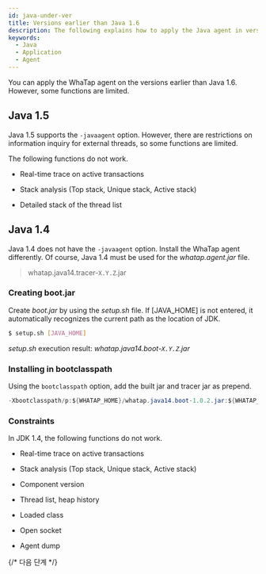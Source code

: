 ```yaml
---
id: java-under-ver
title: Versions earlier than Java 1.6
description: The following explains how to apply the Java agent in versions lower than Java 1.6. You can see the agent installation and setup procedures for Java 1.5 and 1.4 respectively, as well as restrictions related to the -javaagent option.
keywords:
  - Java
  - Application
  - Agent
---
```


You can apply the WhaTap agent on the versions earlier than Java 1.6. However, some functions are limited.

## Java 1.5

Java 1.5 supports the `-javaagent` option. However, there are restrictions on information inquiry for external threads, so some functions are limited.

The following functions do not work.

- Real-time trace on active transactions

- Stack analysis (Top stack, Unique stack, Active stack)

- Detailed stack of the thread list

## Java 1.4

Java 1.4 does not have the `-javaagent` option. Install the WhaTap agent differently. Of course, Java 1.4 must be used for the _whatap.agent.jar_ file.

> whatap.java14.tracer-`X.Y.Z`.jar

### Creating boot.jar

Create _boot.jar_ by using the _setup.sh_ file. If [JAVA_HOME] is not entered, it automatically recognizes the current path as the location of JDK.

```bash
$ setup.sh [JAVA_HOME]
```

_setup.sh_ execution result: _whatap.java14.boot-`X.Y.Z`.jar_

### Installing in bootclasspath

Using the `bootclasspath` option, add the built jar and tracer jar as prepend.

```java tite='java 실행 옵션'
-Xbootclasspath/p:${WHATAP_HOME}/whatap.java14.boot-1.0.2.jar:${WHATAP_HOME}/whatap.java14.tracer-1.0.2.jar
```

### Constraints

In JDK 1.4, the following functions do not work.

- Real-time trace on active transactions

- Stack analysis (Top stack, Unique stack, Active stack)

- Component version

- Thread list, heap history

- Loaded class

- Open socket

- Agent dump

{/* 다음 단계 */}

<Nextstep />
